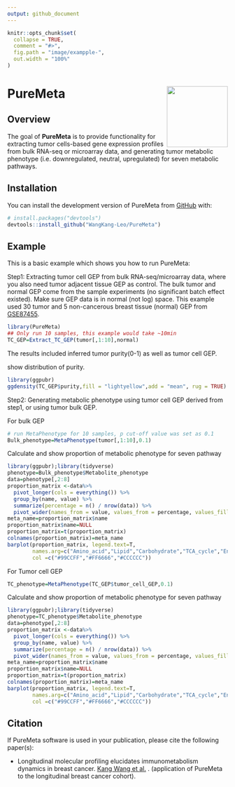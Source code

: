 ```yaml
---
output: github_document
---
```


<!-- README.md is generated from README.Rmd. Please edit that file -->

```r
knitr::opts_chunk$set(
  collapse = TRUE,
  comment = "#>",
  fig.path = "image/exampple-",
  out.width = "100%"
)
```

# PureMeta <img src='image/PureMeta_logo.jpg' align="right" height="139" /></a>


<!-- badges: start -->
<!-- badges: end -->

## Overview

The goal of **PureMeta** is to provide functionality for extracting tumor cells-based gene expression profiles from bulk RNA-seq or microarray data, and generating tumor metabolic phenotype (i.e. downregulated, neutral, upregulated) for seven metabolic pathways.


## Installation

You can install the development version of PureMeta from [GitHub](https://github.com/) with:

``` r
# install.packages("devtools")
devtools::install_github("WangKang-Leo/PureMeta")
```

## Example

This is a basic example which shows you how to run PureMeta:

Step1: Extracting tumor cell GEP from bulk RNA-seq/microarray data, where you also need tumor adjacent tissue GEP as control. The bulk tumor and normal GEP come from the sample experiments (no significant batch effect existed). Make sure GEP data is in normal (not log) space. This example used 30 tumor and 5 non-cancerous breast tissue (normal) GEP from [GSE87455](https://www.ncbi.nlm.nih.gov/geo/query/acc.cgi?acc=GSE87455).

```r
library(PureMeta)
## Only run 10 samples, this example would take ~10min
TC_GEP=Extract_TC_GEP(tumor[,1:10],normal) 
```
The results included inferred tumor purity(0-1) as well as tumor cell GEP.

show distribution of purity.
```r
library(ggpubr)
ggdensity(TC_GEP$purity,fill = "lightyellow",add = "mean", rug = TRUE)
```

Step2: Generating metabolic phenotype using tumor cell GEP derived from step1, or using tumor bulk GEP.

For bulk GEP 
```r
# run MetaPhenotype for 10 samples, p cut-off value was set as 0.1
Bulk_phenotype=MetaPhenotype(tumor[,1:10],0.1)
```
Calculate and show proportion of metabolic phenotype for seven pathway
```r
library(ggpubr);library(tidyverse)
phenotype=Bulk_phenotype$Metabolite_phenotype
data=phenotype[,2:8]
proportion_matrix <-data%>%
  pivot_longer(cols = everything()) %>%
  group_by(name, value) %>%
  summarize(percentage = n() / nrow(data)) %>%
  pivot_wider(names_from = value, values_from = percentage, values_fill = 0)
meta_name=proportion_matrix$name
proportion_matrix$name=NULL
proportion_matrix=t(proportion_matrix)
colnames(proportion_matrix)=meta_name
barplot(proportion_matrix, legend.text=T,
        names.arg=c("Amino_acid","Lipid","Carbohydrate","TCA_cycle","Energy","Nucleotide","Vitamin"),
        col =c("#99CCFF","#FF6666","#CCCCCC"))
```

For Tumor cell GEP 
```r
TC_phenotype=MetaPhenotype(TC_GEP$tumor_cell_GEP,0.1)
```

Calculate and show proportion of metabolic phenotype for seven pathway
```r
library(ggpubr);library(tidyverse)
phenotype=TC_phenotype$Metabolite_phenotype
data=phenotype[,2:8]
proportion_matrix <-data%>%
  pivot_longer(cols = everything()) %>%
  group_by(name, value) %>%
  summarize(percentage = n() / nrow(data)) %>%
  pivot_wider(names_from = value, values_from = percentage, values_fill = 0)
meta_name=proportion_matrix$name
proportion_matrix$name=NULL
proportion_matrix=t(proportion_matrix)
colnames(proportion_matrix)=meta_name
barplot(proportion_matrix, legend.text=T,
        names.arg=c("Amino_acid","Lipid","Carbohydrate","TCA_cycle","Energy","Nucleotide","Vitamin"),
        col =c("#99CCFF","#FF6666","#CCCCCC"))
```

## Citation

If PureMeta software is used in your publication, please cite the following paper(s): 

* Longitudinal molecular profiling elucidates immunometabolism dynamics in breast cancer. [Kang Wang et al.]() . (application of PureMeta to the longitudinal breast cancer cohort).



